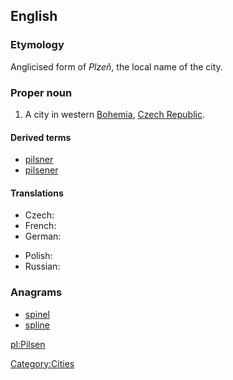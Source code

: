 {{also|pilsen}}
==English==
{{wikipedia}}

===Etymology===
Anglicised form of ''Plzeň'', the local name of the city.

===Proper noun===
{{en-proper noun}}

# A city in western [[Bohemia]], [[Czech Republic]].

====Derived terms====
* [[pilsner]]
* [[pilsener]]

====Translations====
{{trans-top|city in the Czech Republic}}
* Czech: {{t-|cs|Plzeň|f}}
* French: {{t-|fr|Pilsen|m}}
* German: {{t-|de|Pilsen|n}}
{{trans-mid}}
* Polish: {{t+|pl|Pilzno|n}}
* Russian: {{t|ru|Пльзень|m|tr=Pl’zen’|sc=Cyrl}}
{{trans-bottom}}

===Anagrams===
* [[spinel#English|spinel]]
* [[spline#English|spline]]

[[Category:Cities]]

[[pl:Pilsen]]